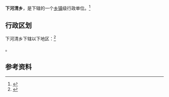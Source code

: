 {{中国乡级行政区|62/09/02/205/000}}

'''下河清乡'''，是{{PRC admin/fullname|62/09/02/205/000|3}}下辖的一个[[乡镇|乡镇]]级行政单位。<ref>{{PRC admin/ref sgc|{{PRC admin/parent|62/09/02/205/000}}}}</ref>

== 行政区划 ==

下河清乡下辖以下地区：<ref>{{PRC admin/ref sgc|62/09/02/205/000}}</ref>

{{PRC admin/children|62/09/02/205/000}}。

== 参考资料 ==

{{reflist}}

{{行政区划小作品}}
{{PRC admin/navcat|62/09/02/205/000}}